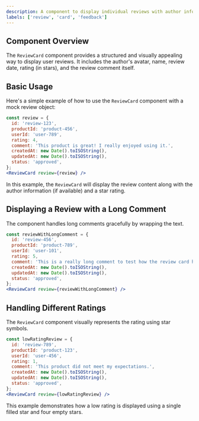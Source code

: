 ```yaml
---
description: A component to display individual reviews with author information, rating, and comments.
labels: ['review', 'card', 'feedback']
---
```


## Component Overview

The `ReviewCard` component provides a structured and visually appealing way to display user reviews. It includes the author's avatar, name, review date, rating (in stars), and the review comment itself.

## Basic Usage

Here's a simple example of how to use the `ReviewCard` component with a mock review object:

```jsx
const review = {
  id: 'review-123',
  productId: 'product-456',
  userId: 'user-789',
  rating: 4,
  comment: 'This product is great! I really enjoyed using it.',
  createdAt: new Date().toISOString(),
  updatedAt: new Date().toISOString(),
  status: 'approved',
};
<ReviewCard review={review} />
```
In this example, the `ReviewCard` will display the review content along with the author information (if available) and a star rating.
## Displaying a Review with a Long Comment
The component handles long comments gracefully by wrapping the text.
```jsx
const reviewWithLongComment = {
  id: 'review-456',
  productId: 'product-789',
  userId: 'user-101',
  rating: 5,
  comment: 'This is a really long comment to test how the review card handles text wrapping. I want to make sure the text does not overflow and that it looks good on different screen sizes. Overall, I am very happy with this product, and I would recommend it to others.',
  createdAt: new Date().toISOString(),
  updatedAt: new Date().toISOString(),
  status: 'approved',
};
<ReviewCard review={reviewWithLongComment} />
```
## Handling Different Ratings
The `ReviewCard` component visually represents the rating using star symbols.
```jsx
const lowRatingReview = {
  id: 'review-789',
  productId: 'product-123',
  userId: 'user-456',
  rating: 1,
  comment: 'This product did not meet my expectations.',
  createdAt: new Date().toISOString(),
  updatedAt: new Date().toISOString(),
  status: 'approved',
};
<ReviewCard review={lowRatingReview} />
```
This example demonstrates how a low rating is displayed using a single filled star and four empty stars.